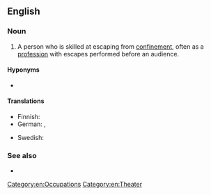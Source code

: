 ==English==

===Noun===
{{wikipedia}}
{{en-noun}}

# A person who is skilled at escaping from [[confinement]], often as a [[profession]] with escapes performed before an audience.

====Hyponyms====
* {{l|en|handcuff artist}}

====Translations====
{{trans-top|person skilled in escaping from confinement}}
* Finnish: {{t|fi|kahlekuningas}}
* German: {{t|de|Entfesselungskünstler|m}}, {{t|de|Entfesselungskünstlerin|f}}
{{trans-mid}}
* Swedish: {{t|sv|utbrytarkung|c}}
{{trans-bottom}}

===See also===
* {{l|en|quick-change artist}}

[[Category:en:Occupations]]
[[Category:en:Theater]]